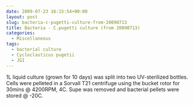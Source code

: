 ```yaml
---
date: 2009-07-23 16:15:54+00:00
layout: post
slug: bacteria-c-pugetti-culture-from-20090713
title: Bacteria - C.pugetti culture (from 20090713)
categories:
  - Miscellaneous
tags:
  - bacterial culture
  - Cycloclasticus pugetii
  - JGI
---
```


1L liquid culture (grown for 10 days) was split into two UV-sterilized bottles. Cells were pelleted in a Sorvall T21 centrifuge using the bucket rotor for 30mins @ 4200RPM, 4C. Supe was removed and bacterial pellets were stored @ -20C.
